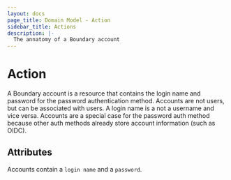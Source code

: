 ```yaml
---
layout: docs
page_title: Domain Model - Action
sidebar_title: Actions
description: |-
  The annatomy of a Boundary account
---
```


# Action

A Boundary account is a resource that contains the login name
and password for the password authentication method.
Accounts are not users,
but can be associated with users.
A login name is a not a username and vice versa.
Accounts are a special case for the password auth method
because other auth methods already store account information (such as OIDC).

## Attributes

Accounts contain a `login name` and a `password`.
